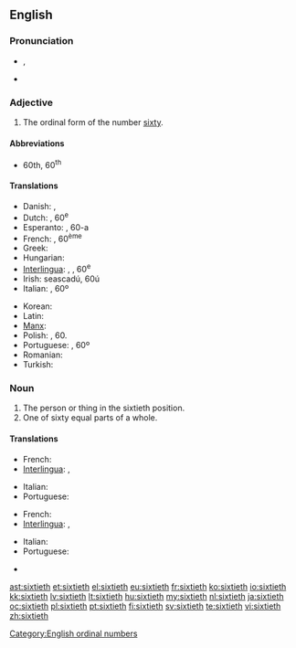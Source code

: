 ==English==

===Pronunciation===
* {{IPA|/ˈsɪkstiəθ/}}, {{SAMPA|/"sIksti@T/}}
* {{hyphenation|six|ti|eth}}

===Adjective===
{{en-adj|-}}

# The ordinal form of the number [[sixty]].

====Abbreviations====
* 60th, 60<sup>th</sup>

====Translations====
{{trans-top|the ordinal form of the number sixty}}
* Danish: {{t-|da|tressende}}, {{t-|da|tresindstyvende}}
* Dutch: {{t|nl|zestigste}}, 60<sup>e</sup>
* Esperanto: {{t|eo|sesdeka}}, 60-a
* French: {{t|fr|soixantième}}, 60<sup>ème</sup>
* Greek: {{t+|el|εξηκοστός|tr=exikostos}}
* Hungarian: {{t+|hu|hatvanadik}}
* [[Interlingua]]: {{t|ia|sexantesime}}, {{t|ia|sexagesime}}, 60<sup>e</sup>
* Irish: seascadú, 60ú
* Italian: {{t|it|sessantesimo}}, 60º
{{trans-mid}}
* Korean: {{t+|ko|예순째|tr=yesunjjae|sc=Hang}}
* Latin: {{t-|la|sexagesimus}}
* [[Manx]]: {{t|gv|tree feedoo}}
* Polish: {{t|pl|sześćdziesiąty}}, 60.
* Portuguese: {{t|pt|sexagésimo}}, 60º
* Romanian: {{t|ro|șaizecilea}}
* Turkish: {{t|tr|altmışıncı}}
{{trans-bottom}}

===Noun===
{{en-noun|s|-}}

# The person or thing in the sixtieth position.
# One of sixty equal parts of a whole.

====Translations====
{{trans-top|person or thing in the sixtieth position}}
* French: {{t|fr|soixantième|m|f}}
* [[Interlingua]]: {{t|ia|sexantesimo|m}}, {{t|ia|sexagesimo|m}}
{{trans-mid}}
* Italian: {{t|it|sessantesimo|m}}
* Portuguese: {{t|pt|sexagésimo|m}}
{{trans-bottom}}

{{trans-top|one of sixty equal parts of a whole}}
* French: {{t|fr|soixantième|m}}
* [[Interlingua]]: {{t|ia|sexantesimo|m}}, {{t|ia|sexagesimo|m}}
{{trans-mid}}
* Italian: {{t|it|sessantesimo|m}}
* Portuguese: {{t|pt|sexagésimo|m}}
{{trans-bottom}}

{{checktrans-top}}
* {{ttbc|nl}} {{t+|nl|zestigste}}
{{checktrans-bottom}}

[[Category:English ordinal numbers]]

[[ast:sixtieth]]
[[et:sixtieth]]
[[el:sixtieth]]
[[eu:sixtieth]]
[[fr:sixtieth]]
[[ko:sixtieth]]
[[io:sixtieth]]
[[kk:sixtieth]]
[[lv:sixtieth]]
[[lt:sixtieth]]
[[hu:sixtieth]]
[[my:sixtieth]]
[[nl:sixtieth]]
[[ja:sixtieth]]
[[oc:sixtieth]]
[[pl:sixtieth]]
[[pt:sixtieth]]
[[fi:sixtieth]]
[[sv:sixtieth]]
[[te:sixtieth]]
[[vi:sixtieth]]
[[zh:sixtieth]]